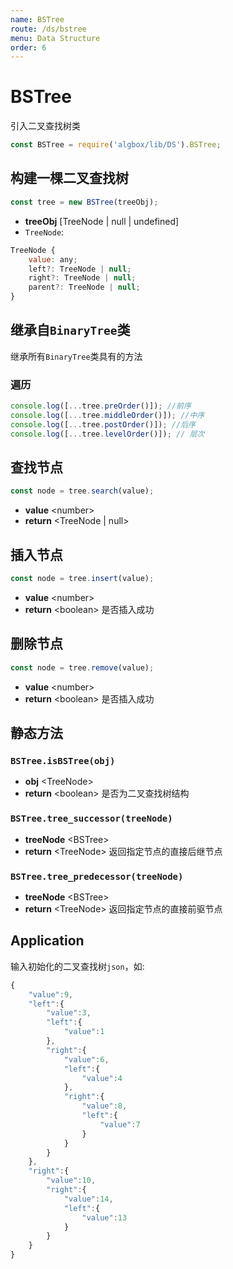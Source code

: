 ```yaml
---
name: BSTree
route: /ds/bstree
menu: Data Structure
order: 6
---
```




# **BSTree**

引入二叉查找树类

```js
const BSTree = require('algbox/lib/DS').BSTree;
```
## **构建一棵二叉查找树**
```js
const tree = new BSTree(treeObj);
```
* **treeObj** \[TreeNode | null | undefined\]
* `TreeNode`:
```js
TreeNode {
    value: any;
    left?: TreeNode | null;
    right?: TreeNode | null;
    parent?: TreeNode | null;
}
```

## **继承自`BinaryTree`类**
继承所有`BinaryTree`类具有的方法

### **遍历**
```js
console.log([...tree.preOrder()]); //前序
console.log([...tree.middleOrder()]); //中序
console.log([...tree.postOrder()]); //后序
console.log([...tree.levelOrder()]); // 层次
```

## **查找节点**
```js
const node = tree.search(value);
```
* **value** \<number\>
* **return** \<TreeNode | null\> 

## **插入节点**
```js
const node = tree.insert(value);
```
* **value** \<number\>
* **return** \<boolean\>  是否插入成功

## **删除节点**
```js
const node = tree.remove(value);
```
* **value** \<number\>
* **return** \<boolean\>  是否插入成功

## **静态方法**

### `BSTree.isBSTree(obj)`
* **obj** \<TreeNode\>
* **return** \<boolean\>  是否为二叉查找树结构

### `BSTree.tree_successor(treeNode)`
* **treeNode** \<BSTree\>
* **return** \<TreeNode\>  返回指定节点的直接后继节点

### `BSTree.tree_predecessor(treeNode)`
* **treeNode** \<BSTree\>
* **return** \<TreeNode\>  返回指定节点的直接前驱节点

## **Application**

输入初始化的二叉查找树`json`，如:
```js
{
    "value":9,
    "left":{
        "value":3,
        "left":{
            "value":1
        },
        "right":{
            "value":6,
            "left":{
                "value":4
            },
            "right":{
                "value":8,
                "left":{
                    "value":7
                }
            }
        }
    },
    "right":{
        "value":10,
        "right":{
            "value":14,
            "left":{
                "value":13
            }
        }
    }
}
```

<Playground>
    <BSTree />
</Playground>